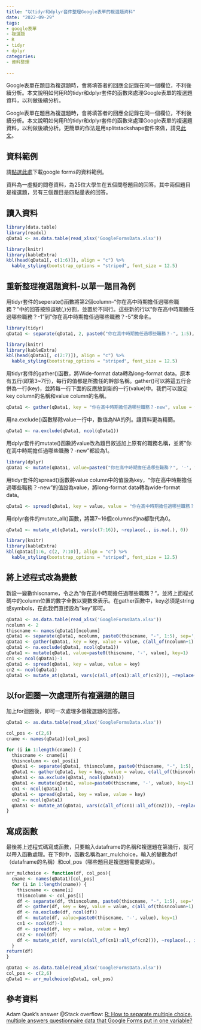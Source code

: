 ```yaml
---
title: "以tidyr和dplyr套件整理Google表單的複選題資料"
date: "2022-09-29"
tags:
- google表單
- 複選題
- R
- tidyr
- dplyr
categories:
- 資料整理
  
---
```


Google表單在題目為複選題時，會將填答者的回應全記錄在同一個欄位，不利後續分析。本文說明如何用R的tidyr和dplyr套件的函數來處理Google表單的複選題資料，以利做後續分析。

<!--more-->

Google表單在題目為複選題時，會將填答者的回應全記錄在同一個欄位，不利後續分析。本文說明如何用R的tidyr和dplyr套件的函數來處理Google表單的複選題資料，以利做後續分析。更簡單的作法是用splitstackshape套件來做，請見[此文](https://ccwupsy.github.io/2022/10/以splitstackshape套件整理google表單的複選題資料/)。

## 資料範例

請[點選此處](https://docs.google.com/spreadsheets/d/1Z9hGVdNaNmk41hbScOB1SUzTVZ_An41Z/edit?usp=sharing&ouid=102534642616283273245&rtpof=true&sd=true)下載google forms的資料範例。

資料為一虛擬的問卷資料，為25位大學生在五個問卷題目的回答。其中兩個題目是複選題，另有三個題目是四點量表的回答。

## 讀入資料

```R
library(data.table)
library(readxl)
qData1 <- as.data.table(read_xlsx('GoogleFormsData.xlsx'))
```

```R
library(knitr)
library(kableExtra)
kbl(head(qData1[, c(1:6)]), align = "c") %>%
  kable_styling(bootstrap_options = "striped", font_size = 12.5)
```


## 重新整理複選題資料-以單一題目為例

用tidyr套件的seperate()函數將第2個column--"你在高中時期擔任過哪些職務？"中的回答按照逗號(,)分割，並置於不同行。這些新的行以"你在高中時期擔任過哪些職務？-1"到"你在高中時期擔任過哪些職務？-5"來命名。

```R
library(tidyr)
qData1 <- separate(qData1, 2, paste0("你在高中時期擔任過哪些職務？-", 1:5), sep=',', remove=F)
```

```R
library(knitr)
library(kableExtra)
kbl(head(qData1[, c(2:7)]), align = "c") %>%
  kable_styling(bootstrap_options = "striped", font_size = 12.5)
```

用tidyr套件的gather()函數，將Wide-format data轉為long-format data。原本有五行(即第3~7行)，每行的值都是所擔任的幹部名稱。gather()可以將這五行合併為一行(key)，並將每一行下面的反應放到新的一行(value)中。我們可以設定key column的名稱和value column的名稱。

```R
qData1 <- gather(qData1, key = "你在高中時期擔任過哪些職務？-new", value = value, c(3:7)) 
```  

用na.exclude()函數移除value一行中，數值為NA的列。讓資料更為精簡。
```R
qData1 <- na.exclude(qData1, ncol(qData1)) 
```

用dplyr套件的mutate()函數將value改為題目敘述加上原有的職務名稱，並將"你在高中時期擔任過哪些職務？-new"都設為1。
```R
library(dplyr)
qData1 <- mutate(qData1, value=paste0("你在高中時期擔任過哪些職務？", '-', value), "你在高中時期擔任過哪些職務？-new"=1)
```

用tidyr套件的spread()函數將value column中的值設為key，"你在高中時期擔任過哪些職務？-new"的值設為value，將long-format data轉為wide-format data。

```R
qData1 <- spread(qData1, key = value, value = "你在高中時期擔任過哪些職務？-new") 
```

用dplyr套件的mutate_all()函數，將第7~16個columns的na都取代為0。

```R
qData1 <- mutate_at(qData1, vars(c(7:16)), ~replace(., is.na(.), 0))
```

```R
library(knitr)
library(kableExtra)
kbl(qData1[1:6, c(2, 7:10)], align = "c") %>%
  kable_styling(bootstrap_options = "striped", font_size = 12.5)
```

## 將上述程式改為變數

新設一變數thiscname，令之為"你在高中時期擔任過哪些職務？"，並將上面程式碼中的column位置的數字全數以變數來表示。在gather函數中，key必須是string或symbols，在此我們直接設為"key"即可。

```R
qData1 <- as.data.table(read_xlsx('GoogleFormsData.xlsx'))
ncolumn <- 2
thiscname <- names(qData1)[ncolumn]
qData1 <- separate(qData1, ncolumn, paste0(thiscname, "-", 1:5), sep=',', remove=F)
qData1 <- gather(qData1, key = key, value = value, c(all_of(ncolumn+1):all_of(ncolumn+5))) 
qData1 <- na.exclude(qData1, ncol(qData1)) 
qData1 <- mutate(qData1, value=paste0(thiscname, '-', value), key=1)
cn1 <- ncol(qData1)-1
qData1 <- spread(qData1, key = value, value = key) 
cn2 <- ncol(qData1)
qData1 <- mutate_at(qData1, vars(c(all_of(cn1):all_of(cn2))), ~replace(., is.na(.), 0))
```


## 以for迴圈一次處理所有複選題的題目

加上for迴圈後，即可一次處理多個複選題的回答。

```R
qData1 <- as.data.table(read_xlsx('GoogleFormsData.xlsx'))

col_pos <- c(2,6)
cname <- names(qData1)[col_pos]

for (i in 1:length(cname)) {
  thiscname <- cname[i]
  thisncolumn <- col_pos[i]
  qData1 <- separate(qData1, thisncolumn, paste0(thiscname, "-", 1:5), sep=',', remove=F)
  qData1 <- gather(qData1, key = key, value = value, c(all_of(thisncolumn+1):all_of(thisncolumn+5))) 
  qData1 <- na.exclude(qData1, ncol(qData1)) 
  qData1 <- mutate(qData1, value=paste0(thiscname, '-', value), key=1)
  cn1 <- ncol(qData1)-1
  qData1 <- spread(qData1, key = value, value = key) 
  cn2 <- ncol(qData1)
  qData1 <- mutate_at(qData1, vars(c(all_of(cn1):all_of(cn2))), ~replace(., is.na(.), 0))
}

```



## 寫成函數

最後將上述程式碼寫成函數，只要輸入dataframe的名稱和複選題在第幾行，就可以帶入函數處理。在下例中，函數名稱為arr_mulchoice，輸入的變數為df（dataframe的名稱）和col_pos（哪些題目是複選題需要處理）。

```R

arr_mulchoice <- function(df, col_pos){
  cname <- names(qData1)[col_pos]
  for (i in 1:length(cname)) {
    thiscname <- cname[i]
    thisncolumn <- col_pos[i]
    df <- separate(df, thisncolumn, paste0(thiscname, "-", 1:5), sep=',', remove=F)
    df <- gather(df, key = key, value = value, c(all_of(thisncolumn+1):all_of(thisncolumn+5))) 
    df <- na.exclude(df, ncol(df)) 
    df <- mutate(df, value=paste0(thiscname, '-', value), key=1)
    cn1 <- ncol(df)-1
    df <- spread(df, key = value, value = key) 
    cn2 <- ncol(df)
    df <- mutate_at(df, vars(c(all_of(cn1):all_of(cn2))), ~replace(., is.na(.), 0))
  }
return(df)
}

qData1 <- as.data.table(read_xlsx('GoogleFormsData.xlsx'))
col_pos <- c(2,6)
qData1 <- arr_mulchoice(qData1, col_pos)

```

## 參考資料
Adam Quek's answer @Stack overflow: [R: How to separate multiple choice, multiple answers questionnaire data that Google Forms put in one variable?](https://stackoverflow.com/questions/44109108/r-how-to-separate-multiple-choice-multiple-answers-questionnaire-data-that-goo)

